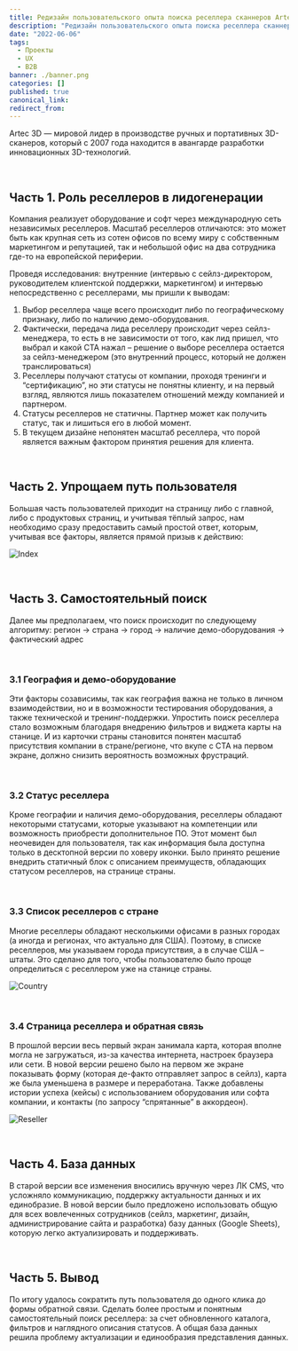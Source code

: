 ```yaml
---
title: Редизайн пользовательского опыта поиска реселлера сканнеров Artec 3D
description: "Редизайн пользовательского опыта поиска реселлера сканнеров Artec 3D"
date: "2022-06-06"
tags:
  - Проекты
  - UX
  - B2B
banner: ./banner.png
categories: []
published: true
canonical_link: 
redirect_from:
---
```


Artec 3D — мировой лидер в производстве ручных и портативных 3D-сканеров, который с 2007 года 
находится в авангарде разработки инновационных 3D-технологий.

<br />

## Часть 1\. Роль реселлеров в лидогенерации

Компания реализует оборудование и софт через международную сеть независимых реселлеров. 
Масштаб реселлеров отличаются: это может быть как крупная сеть из сотен офисов по всему 
миру с собственным маркетингом и репутацией, так и небольшой офис на два сотрудника где-то 
на европейской периферии.

Проведя исследования: внутренние (интервью с сейлз-директором, руководителем клиентской 
поддержки, маркетингом) и интервью непосредственно с реселлерами, мы пришли к выводам:

1. Выбор реселлера чаще всего происходит либо по географическому признаку, 
либо по наличию демо-оборудования.
2. Фактически, передача лида реселлеру происходит через сейлз-менеджера, 
то есть в не зависимости от того, как лид пришел, что выбрал и какой СТА нажал – 
решение о выборе реселлера остается за сейлз-менеджером (это внутренний процесс, 
который не должен транслироваться)
3. Реселлеры получают статусы от компании, проходя тренинги и “сертификацию”, 
но эти статусы не понятны клиенту, и на первый взгляд, являются лишь показателем 
отношений между компанией и партнером.
4. Статусы реселлеров не статичны. Партнер может как получить статус, так и лишиться его в любой момент. 
5. В текущем дизайне непонятен масштаб реселлера, что порой является важным 
фактором принятия решения для клиента.

<br />

## Часть 2\. Упрощаем путь пользователя

Большая часть пользователей приходит на страницу либо с главной, 
либо с продуктовых страниц, и учитывая тёплый запрос, нам необходимо 
сразу предоставить самый простой ответ, которым, учитывая все факторы, 
является прямой призыв к действию:

![Index](./Index.png)

<br />

## Часть 3\. Самостоятельный поиск

Далее мы предполагаем, что поиск происходит по следующему алгоритму: 
регион -> страна -> город -> наличие демо-оборудования -> фактический адрес

<br />

### 3\.1 География и демо-оборудование

Эти факторы созависимы, так как география важна не только в личном взаимодействии, 
но и в возможности тестирования оборудования, а также технической и тренинг-поддержки. 
Упростить поиск реселлера стало возможным благодаря внедрению фильтров и виджета 
карты на станице. И из карточки страны становится понятен масштаб присутствия 
компании в стране/регионе, что вкупе с СТА на первом экране, должно снизить 
вероятность возможных фрустраций.

<br />

### 3\.2 Статус реселлера

Кроме географии и наличия демо-оборудования, реселлеры обладают некоторыми 
статусами, которые указывают на компетенции или возможность приобрести 
дополнительное ПО. Этот момент был неочевиден для пользователя, так как 
информация была доступна только в десктопной версии по ховеру иконки. 
Было принято решение внедрить статичный блок с описанием преимуществ, 
обладающих статусом реселлеров, на странице страны.

<br />

### 3\.3 Список реселлеров с стране

Многие реселлеры обладают несколькими офисами в разных городах (а иногда и 
регионах, что актуально для США). Поэтому, в списке реселлеров, мы указываем 
города присутствия, а в случае США – штаты. Это сделано для того, чтобы 
пользователю было проще определиться с реселлером уже на станице страны.

![Country](./Country.png)

<br />

### 3\.4 Страница реселлера и обратная связь

В прошлой версии весь первый экран занимала карта, которая вполне могла 
не загружаться, из-за качества интернета, настроек браузера или сети. В 
новой версии решено было на первом же экране показывать форму (которая 
де-факто отправляет запрос в сейлз), карта же была уменьшена в размере 
и переработана. Также добавлены истории успеха (кейсы) с использованием 
оборудования или софта компании, и контакты (по запросу “спрятанные” в аккордеон).

![Reseller](./Reseller.png)


<br />

## Часть 4\. База данных

В старой версии все изменения вносились вручную через ЛК CMS, что 
усложняло коммуникацию, поддержку актуальности данных и их единобразие. 
В новой версии было предложено использовать общую для всех вовлеченных 
сотрудников (сейлз, маркетинг, дизайн, администрирование сайта и разработка) 
базу данных (Google Sheets), которую легко актуализировать и поддерживать.

<br />

## Часть 5\. Вывод 

По итогу удалось сократить путь пользователя до одного клика до формы 
обратной связи. Сделать более простым и понятным самостоятельный поиск 
реселлера: за счет обновленного каталога, фильтров и наглядного описания 
статусов. А общая база данных решила проблему актуализации и единообразия представления данных.
